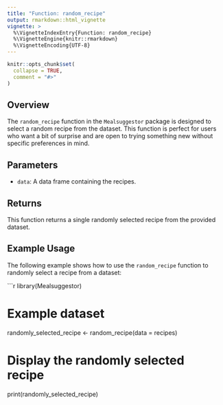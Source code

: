 ```yaml
---
title: "Function: random_recipe"
output: rmarkdown::html_vignette
vignette: >
  %\VignetteIndexEntry{Function: random_recipe}
  %\VignetteEngine{knitr::rmarkdown}
  %\VignetteEncoding{UTF-8}
---
```


```r
knitr::opts_chunk$set(
  collapse = TRUE,
  comment = "#>"
)
```

## Overview

The `random_recipe` function in the `Mealsuggestor` package is designed to select a random recipe from the dataset. This function is perfect for users who want a bit of surprise and are open to trying something new without specific preferences in mind.

## Parameters

- `data`: A data frame containing the recipes.

## Returns

This function returns a single randomly selected recipe from the provided dataset.

## Example Usage

The following example shows how to use the `random_recipe` function to randomly select a recipe from a dataset:

```r
library(Mealsuggestor)

# Example dataset 

randomly_selected_recipe <- random_recipe(data = recipes)

# Display the randomly selected recipe
print(randomly_selected_recipe)
